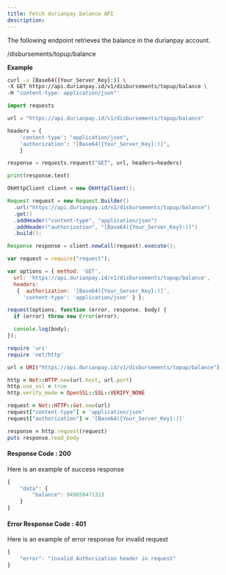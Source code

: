 ```yaml
---
title: Fetch durianpay balance API
description: 
---
```



<div class = 'right-component'></div>

<div class = 'left-side'>


The following endpoint retrieves the balance in the durianpay account.

<url get = ""><div class = "ib">/disbursements/topup/balance</div></url>

</div>

<div class = 'right-code ml-60'>

**Example**

<MultiCodeBlock>

```bash
curl -u [Base64({Your_Server_Key}:)] \
-X GET https://api.durianpay.id/v1/disbursements/topup/balance \
-H "content-type: application/json"'
```

```python
import requests

url = "https://api.durianpay.id/v1/disbursements/topup/balance"

headers = {
    'content-type': "application/json",
    'authorization': "[Base64({Your_Server_Key}:)]",
    }

response = requests.request("GET", url, headers=headers)

print(response.text)
```

```java
OkHttpClient client = new OkHttpClient();

Request request = new Request.Builder()
  .url("https://api.durianpay.id/v1/disbursements/topup/balance")
  .get()
  .addHeader("content-type", "application/json")
  .addHeader("authorization", "[Base64({Your_Server_Key}:)]")
  .build();

Response response = client.newCall(request).execute();
```

```js
var request = require("request");

var options = { method: 'GET',
  url: 'https://api.durianpay.id/v1/disbursements/topup/balance',
  headers: 
   {  authorization: '[Base64({Your_Server_Key}:)]',
     'content-type': 'application/json' } };

request(options, function (error, response, body) {
  if (error) throw new Error(error);

  console.log(body);
});

```

```ruby
require 'uri'
require 'net/http'

url = URI("https://api.durianpay.id/v1/disbursements/topup/balance")

http = Net::HTTP.new(url.host, url.port)
http.use_ssl = true
http.verify_mode = OpenSSL::SSL::VERIFY_NONE

request = Net::HTTP::Get.new(url)
request["content-type"] = 'application/json'
request["authorization"] = '[Base64({Your_Server_Key}:)]'

response = http.request(request)
puts response.read_body
```

</MultiCodeBlock>

#### Response Code : 200 
Here is an example of success response

```js
{
    "data": {
        "balance": 949859471313
    }
}
```

#### Error Response Code : 401
Here is an example of error response for invalid request

```js
{
    "error": "invalid Authorization header in request"
}
```

</div>